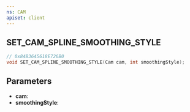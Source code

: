 ```yaml
---
ns: CAM
apiset: client
---
```

## SET_CAM_SPLINE_SMOOTHING_STYLE

```c
// 0x84B3645618E726B0
void SET_CAM_SPLINE_SMOOTHING_STYLE(Cam cam, int smoothingStyle);
```


## Parameters
* **cam**:
* **smoothingStyle**:
